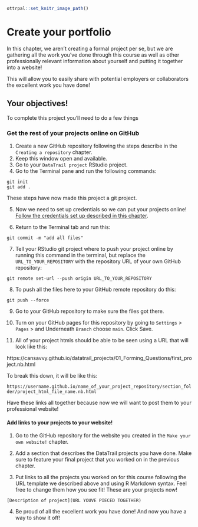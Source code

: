 
```r
ottrpal::set_knitr_image_path()
```

# Create your portfolio

In this chapter, we aren't creating a formal project per se, but we are gathering all the work you've done through this course as well as other professionally relevant information about yourself and putting it together into a website!

This will allow you to easily share with potential employers or collaborators the excellent work you have done!

## Your objectives!

To complete this project you'll need to do a few things

### Get the rest of your projects online on GitHub

1. Create a new GitHub repository following the steps describe in the `Creating a repository` chapter.
2. Keep this window open and available.
3. Go to your `DataTrail project` RStudio project.
4. Go to the Terminal pane and run the following commands:
```
git init
git add .
```
These steps have now made this project a git project.


5. Now we need to set up credentials so we can put your projects online! [Follow the credentials set up described in this chapter](https://datatrail-jhu.github.io/DataTrail/cloning-a-repository.html#step-3-set-up-github-credentials).

6. Return to the Terminal tab and run this:
```
git commit -m "add all files"
```

7. Tell your RStudio git project where to push your project online by running this command in the terminal, but replace the `URL_TO_YOUR_REPOSITORY` with the repository URL of your own GitHub repository:

```
git remote set-url --push origin URL_TO_YOUR_REPOSITORY
```
8. To push all the files here to your GitHub remote repository do this:
```
git push --force
```
9. Go to your GitHub repository to make sure the files got there.

10. Turn on your GitHub pages for this repository by going to `Settings` > `Pages` > and Underneath `Branch` choose `main`. Click Save.

11. All of your project htmls should be able to be seen using a URL that will look like this:

https://cansavvy.github.io/datatrail_projects/01_Forming_Questions/first_project.nb.html

To break this down, it will be like this:

`https://username.github.io/name_of_your_project_repository/section_folder/project_html_file_name.nb.html`

Have these links all together because now we will want to post them to your professional website!

#### Add links to your projects to your website!

1. Go to the GitHub repository for the website you created in the `Make your own website!` chapter.

2. Add a section that describes the DataTrail projects you have done. Make sure to feature your final project that you worked on in the previous chapter.

3. Put links to all the projects you worked on for this course following the URL template we described above and using R Markdown syntax. Feel free to change them how you see fit! These are your projects now!

```
[Description of project](URL YOUVE PIECED TOGETHER)
```

4. Be proud of all the excellent work you have done! And now you have a way to show it off!
